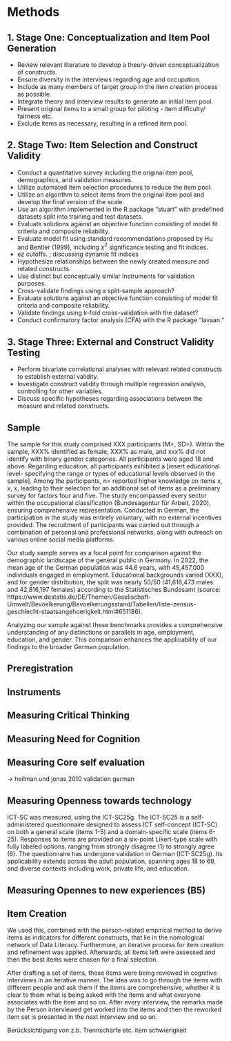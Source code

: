 # Methods

## 1. Stage One: Conceptualization and Item Pool Generation 
   - Review relevant literature to develop a theory-driven conceptualization of constructs.
   - Ensure diversity in the interviews regarding age and occupation.
   - Include as many members of target group in the item creation process as possible.
   - Integrate theory and interview results to generate an initial item pool.
   - Present original items to a small group for piloting - item difficulty/ fairness etc.
   - Exclude items as necessary, resulting in a refined item pool.

## 2. Stage Two: Item Selection and Construct Validity
   - Conduct a quantitative survey including the original item pool, demographics, and validation measures.
   - Utilize automated item selection procedures to reduce the item pool.
   - Utilize an algorithm to select items from the original item pool and develop the final version of the scale.
   - Use an algorithm implemented in the R package "stuart" with predefined datasets split into training and test datasets.
   - Evaluate solutions against an objective function consisting of model fit criteria and composite reliability.
   - Evaluate model fit using standard recommendations proposed by Hu and Bentler (1999), including $\chi^2$ significance testing   and fit indices.
   - ez cutoffs. ; discussing dynamic fit indices
   - Hypothesize relationships between the newly created measure and related constructs.
   - Use distinct but conceptually similar instruments for validation purposes.
   - Cross-validate findings using a split-sample approach?
   - Evaluate solutions against an objective function consisting of model fit criteria and composite reliability.
   - Validate findings using k-fold cross-validation with the dataset?
   - Conduct confirmatory factor analysis (CFA) with the R package "lavaan."

## 3. Stage Three: External and Construct Validity Testing 
   - Perform bivariate correlational analyses with relevant related constructs to establish external validity.
   - Investigate construct validity through multiple regression analysis, controlling for other variables.
   - Discuss specific hypotheses regarding associations between the measure and related constructs.


## Sample

The sample for this study comprised XXX participants (M=, SD=). Within the sample, XXX% identified as female, XXX% as male, and xxx% did not identify with binary gender categories. All participants were aged 18 and above. Regarding education, all participants exhibited a [insert educational level- specifying the range or types of educational levels observed in the sample]. Among the participants, n= reported higher knowledge on items x, x, x, leading to their selection for an additional set of items as a preliminary survey for factors four and five.
The study encompassed every sector within the occupational classification (Bundesagentur für Arbeit, 2020), ensuring comprehensive representation. Conducted in German, the participation in the study was entirely voluntary, with no external incentives provided. The recruitment of participants was carried out through a combination of personal and professional networks, along with outreach on various online social media platforms.

Our study sample serves as a focal point for comparison against the demographic landscape of the general public in Germany. In 2022, the mean age of the German population was 44.6 years, with 45,457,000 individuals engaged in employment. Educational backgrounds varied (XXX), and for gender distribution, the split was nearly 50/50 (41,616,473 males and 42,816,197 females) according to the Statistisches Bundesamt (source: https://www.destatis.de/DE/Themen/Gesellschaft-Umwelt/Bevoelkerung/Bevoelkerungsstand/Tabellen/liste-zensus-geschlecht-staatsangehoerigkeit.html#651186).

Analyzing our sample against these benchmarks provides a comprehensive understanding of any distinctions or parallels in age, employment, education, and gender. This comparison enhances the applicability of our findings to the broader German population.

## Preregistration

## Instruments

## Measuring Critical Thinking

## Measuring Need for Cognition

## Measuring Core self evaluation

-> heilman und jonas 2010 validation german

## Measuring Openness towards technology

ICT-SC was measured, using the ICT-SC25g. The ICT-SC25 is a self-administered questionnaire designed to assess ICT self-concept (ICT-SC) on both a general scale (items 1-5) and a domain-specific scale (items 6-25). Responses to items are provided on a six-point Likert-type scale with fully labeled options, ranging from strongly disagree (1) to strongly agree (6). The questionnaire has undergone validation in German (ICT-SC25g). Its applicability extends across the adult population, spanning ages 18 to 69, and diverse contexts including work, private life, and education. 

## Measuring Opennes to new experiences (B5)

## Item Creation

We used this, combined with the person-related empirical method to derive items as indicators for different constructs, that lie in the nomological network of Data Literacy. Furthermore, an iterative process for item creation and refinement was applied. Afterwards, all Items left were assessed and then the best items were chosen for a final selection.


After drafting a set of items, those items were being reviewed in cognitive interviews in an iterative manner. The idea was to go through the items with different people and ask them if the items are comprehensive, whether it is clear to them what is being asked with the items and what everyone associates with the item and so on. After every interview, the remarks made by the Person interviewed get worked into the items and then the reworked item set is presented in the next interview and so on.

Berücksichtigung von z.b. Trennschärfe etc. item schwierigkeit
